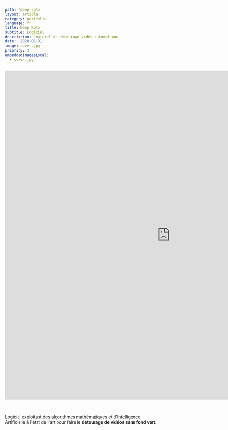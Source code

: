 ```yaml
---
path: /deep-roto
layout: article
category: portfolio
language: fr
title: Deep Roto
subtitle: Logiciel
description: Logiciel de détourage vidéo automatique
date: '2020-01-01'
image: cover.jpg
priority: 3
embeddedImagesLocal:
  - cover.jpg
---
```


<iframe
  src="https://www.linkedin.com/embed/feed/update/urn:li:ugcPost:6768081479651135488?compact=1"
  frameborder="0"
  width="1080"
  height="1080"
></iframe>

<br />
<br />
<br />

Logiciel exploitant des algorithmes mathématiques et d'Intelligence Artificielle à l'état de l'art pour faire le **détourage de vidéos sans fond vert**.
